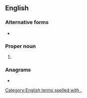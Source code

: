 {{also|pss|PSS|p*ss|p.s.s.|P.S.S.|psš}}
==English==

===Alternative forms===
* {{l|en|Ps.}}

===Proper noun===
{{en-proper noun}}

# {{abbreviation of|en|Psalms}}

===Anagrams===
* {{anagrams|en|a=pss|SPS|SPs|SSP|s.p.s.}}

[[Category:English terms spelled with .]]